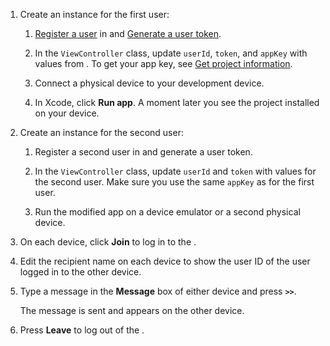 <PlatformWrapper platform="ios">

1. Create an <Vpl k="CLIENT" /> instance for the first user:

    1. [Register a user](enable#register-a-user) in <Link to="{{Global.AGORA_CONSOLE_URL}}"><Vg k="CONSOLE" /></Link> and [Generate a user token](enable#generate-a-user-token).

    1. In the `ViewController` class, update `userId`, `token`, and `appKey` with values from <Vg k="CONSOLE" />.  To get your app key, see [Get <Vg k="CHAT"/> project information](enable#get-chat-project-information).

    1. Connect a physical <Vpl k="NAME"/> device to your development device.

    1. In Xcode, click **Run app**. A moment later you see the project installed on your device.

1. Create an <Vpl k="CLIENT" /> instance for the second user:

    1. Register a second user in <Vg k="CONSOLE" /> and generate a user token.

    1. In the `ViewController` class, update `userId` and `token` with values for the second user. Make sure you use the same `appKey` as for the first user.

    1. Run the modified app on a device emulator or a second physical <Vpl k="NAME"/> device.

1. On each device, click **Join** to log in to the <Vg k="CHAT_SERVER" />.

1. Edit the recipient name on each device to show the user ID of the user logged in to the other device.

1. Type a message in the **Message** box of either device and press **`>>`**.

    The message is sent and appears on the other device.

1. Press **Leave** to log out of the <Vg k="CHAT_SERVER" />.

</PlatformWrapper>
